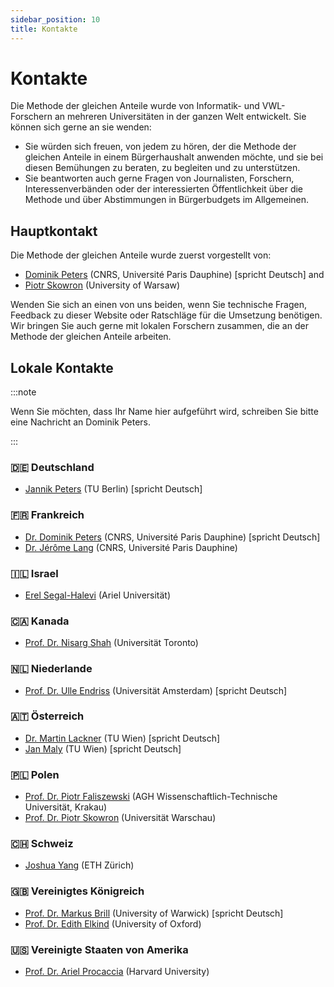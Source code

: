 ```yaml
---
sidebar_position: 10
title: Kontakte
---
```


# Kontakte

Die Methode der gleichen Anteile wurde von Informatik- und VWL-Forschern an mehreren Universitäten in der ganzen Welt entwickelt. Sie können sich gerne an sie wenden:

* Sie würden sich freuen, von jedem zu hören, der die Methode der gleichen Anteile in einem Bürgerhaushalt anwenden möchte, und sie bei diesen Bemühungen zu beraten, zu begleiten und zu unterstützen. 
* Sie beantworten auch gerne Fragen von Journalisten, Forschern, Interessenverbänden oder der interessierten Öffentlichkeit über die Methode und über Abstimmungen in Bürgerbudgets im Allgemeinen.

## Hauptkontakt

Die Methode der gleichen Anteile wurde zuerst vorgestellt von:
* [Dominik Peters](https://dominik-peters.de) (CNRS, Université Paris Dauphine) [spricht Deutsch] and 
* [Piotr Skowron](https://www.mimuw.edu.pl/~ps219737/) (University of Warsaw) 

Wenden Sie sich an einen von uns beiden, wenn Sie technische Fragen, Feedback zu dieser Website oder Ratschläge für die Umsetzung benötigen. Wir bringen Sie auch gerne mit lokalen Forschern zusammen, die an der Methode der gleichen Anteile arbeiten.

## Lokale Kontakte

:::note

Wenn Sie möchten, dass Ihr Name hier aufgeführt wird, schreiben Sie bitte eine Nachricht an Dominik Peters.

:::

### 🇩🇪 Deutschland

* [Jannik Peters](https://sites.google.com/view/jannikpeters) (TU Berlin) [spricht Deutsch]

### 🇫🇷 Frankreich

* [Dr. Dominik Peters](https://dominik-peters.de) (CNRS, Université Paris Dauphine) [spricht Deutsch]
* [Dr. Jérôme Lang](https://www.lamsade.dauphine.fr/~lang/) (CNRS, Université Paris Dauphine)

### 🇮🇱 Israel

* [Erel Segal-Halevi](http://erelsgl.github.io/) (Ariel Universität)

### 🇨🇦 Kanada

* [Prof. Dr. Nisarg Shah](https://www.cs.toronto.edu/~nisarg/index.html) (Universität Toronto)

### 🇳🇱 Niederlande

* [Prof. Dr. Ulle Endriss](https://staff.science.uva.nl/u.endriss/) (Universität Amsterdam) [spricht Deutsch]

### 🇦🇹 Österreich

* [Dr. Martin Lackner](http://martin.lackner.xyz/) (TU Wien) [spricht Deutsch]
* [Jan Maly](https://janmaly.de/) (TU Wien) [spricht Deutsch]

### 🇵🇱 Polen

* [Prof. Dr. Piotr Faliszewski](https://home.agh.edu.pl/~faliszew/) (AGH Wissenschaftlich-Technische Universität, Krakau)
* [Prof. Dr. Piotr Skowron](https://www.mimuw.edu.pl/~ps219737/) (Universität Warschau)

### 🇨🇭 Schweiz

* [Joshua Yang](https://democracy.dsi.uzh.ch/member/joshua-yang/) (ETH Zürich)

### 🇬🇧 Vereinigtes Königreich

* [Prof. Dr. Markus Brill](https://sites.google.com/site/brillmarkus/home) (University of Warwick) [spricht Deutsch]
* [Prof. Dr. Edith Elkind](https://www.cs.ox.ac.uk/people/edith.elkind/) (University of Oxford)

### 🇺🇸 Vereinigte Staaten von Amerika

* [Prof. Dr. Ariel Procaccia](http://procaccia.info/) (Harvard University)